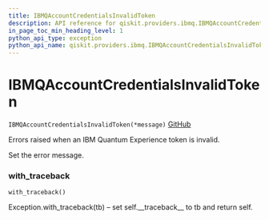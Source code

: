 ```yaml
---
title: IBMQAccountCredentialsInvalidToken
description: API reference for qiskit.providers.ibmq.IBMQAccountCredentialsInvalidToken
in_page_toc_min_heading_level: 1
python_api_type: exception
python_api_name: qiskit.providers.ibmq.IBMQAccountCredentialsInvalidToken
---
```


# IBMQAccountCredentialsInvalidToken

<span id="qiskit.providers.ibmq.IBMQAccountCredentialsInvalidToken" />

`IBMQAccountCredentialsInvalidToken(*message)` [GitHub](https://github.com/qiskit/qiskit-ibmq-provider/tree/stable/0.7/qiskit/providers/ibmq/exceptions.py "view source code")

Errors raised when an IBM Quantum Experience token is invalid.

Set the error message.

### with\_traceback

<span id="qiskit.providers.ibmq.IBMQAccountCredentialsInvalidToken.with_traceback" />

`with_traceback()`

Exception.with\_traceback(tb) – set self.\_\_traceback\_\_ to tb and return self.

